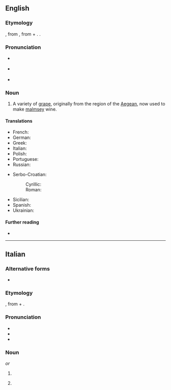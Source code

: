 {{also|Malvasia}}

==English==

===Etymology===
{{bor|en|it|-}}, from {{der|en|grc|Μονεμβασία||{{w|Monemvasia}}|pos=a city on the Peloponnese}}, from {{m|grc|μόνος||only one}} + {{m|grc|ἔμβασις||entering into|pos={{m|grc|ἐν|tr=-}} + {{m|grc|βάσις|tr=-}}}}. {{doublet|en|malvoisie}}.

===Pronunciation===
* {{a|UK}} {{IPA|en|/ˌmalvəˈsɪə/}}
* {{a|US}} {{IPA|en|/ˌmælvəˈsi.ə/|/ˌmælvəˈzi.ə/}}
* {{rhymes|en|ɪə|iːə}}

===Noun===
{{en-noun|~}}

# A variety of [[grape]], originally from the region of the [[Aegean]], now used to make [[malmsey]] wine.

====Translations====
{{trans-top|grapevine used to make malmsey}}
* French: {{t+|fr|malvoisie|m|f}}
* German: {{t|de|Malvasier|m}}
* Greek: {{t|el|μαλβαζία|f}}
* Italian: {{t+|it|malvasia|f|m}}
* Polish: {{t+|pl|małmazja|f}}
* Portuguese: {{t+|pt|malvasia|m|f}}
* Russian: {{t+|ru|мальва́зия|f}}
{{trans-mid}}
* Serbo-Croatian:
*: Cyrillic: {{t|sh|ма̀лва̄зија|f}}
*: Roman: {{t+|sh|màlvāzija|f}}
* Sicilian: {{t|scn|marvasìa|m|f}}
* Spanish: {{t|es|malvasía|f}}
* Ukrainian: {{t|uk|мальва́зія|f}}
{{trans-bottom}}

====Further reading====
* {{pedialite}}

{{topics|en|Grapevines}}

----

==Italian==

===Alternative forms===
* {{alter|it|malvagia||archaic}}

===Etymology===
{{der|it|grc|Μονεμβασία||Monemvasia|pos=a city on the Peloponnese}}, from {{m|grc|μόνος||only one}} + {{m|grc|ἔμβασις||entering into|pos={{m|grc|ἐν|tr=-}} + {{m|grc|βάσις|tr=-}}}}.

===Pronunciation===
{{wikipedia|lang=it}}
* {{it-IPA|malvasìa}}
* {{rhymes|it|ia}}
* {{hyphenation|it|mal|va|sì|a}}

===Noun===
{{it-noun|f}} ''or'' {{it-noun|m|-}}

# {{lb|it|usually|_|uncountable}} {{l|en|malvasia}} {{gloss|grapevine}}
# {{lb|it|usually|_|uncountable}} {{l|en|malmsey}} {{gloss|wine}}

{{C|it|Grapevines|Wines}}